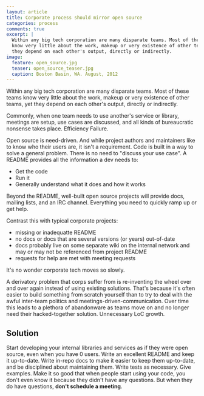 ```yaml
---
layout: article
title: Corporate process should mirror open source
categories: process
comments: true
excerpt: |
  Within any big tech corporation are many disparate teams. Most of these teams
  know very little about the work, makeup or very existence of other teams, yet
  they depend on each other's output, directly or indirectly.
image:
  feature: open_source.jpg
  teaser: open_source_teaser.jpg
  caption: Boston Basin, WA. August, 2012
---
```


Within any big tech corporation are many disparate teams. Most of these teams
know very little about the work, makeup or very existence of other teams, yet
they depend on each other's output, directly or indirectly.

Commonly, when one team needs to use another's service or library, meetings are
setup, use cases are discussed, and all kinds of bureaucratic nonsense takes
place. Efficiency Failure.

Open source is need-driven. And while project authors and maintainers like to
know who their users are, it isn't a requirement. Code is built in a way to
solve a general problem. There is no need to "discuss your use case". A README
provides all the information a dev needs to:

- Get the code
- Run it
- Generally understand what it does and how it works

Beyond the README, well-built open source projects will provide docs, mailing
lists, and an IRC channel. Everything you need to quickly ramp up or get help.

Contrast this with typical corporate projects:

- missing or inadequatte README
- no docs or docs that are several versions (or years) out-of-date
- docs probably live on some separate wiki on the internal network and may or
  may not be referenced from project README
- requests for help are met with meeting requests

It's no wonder corporate tech moves so slowly.

A derivatory problem that corps suffer from is re-inventing the wheel over and
over again instead of using existing solutions. That's because it's often easier
to build something from scratch yourself than to try to deal with the awful
inter-team politics and meetings-driven-communication. Over time this leads to a
plethora of abandonware as teams move on and no longer need their
hacked-together solution. Unnecessary LoC growth.

## Solution

Start developing your internal libraries and services as if they were open
source, even when you have 0 users. Write an excellent README and keep it
up-to-date. Write in-repo docs to make it easier to keep them up-to-date, and be
disciplined about maintaining them. Write tests as necessary. Give examples.
Make it so good that when people start using your code, you don't even know it
because they didn't have any questions. But when they do have questions, **don't
schedule a meeting**.

